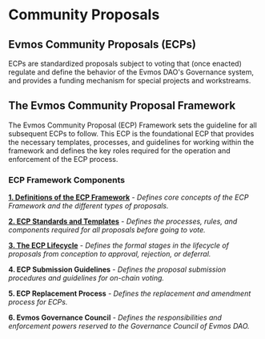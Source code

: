 # Community Proposals

## Evmos Community Proposals (ECPs)

ECPs are standardized proposals subject to voting that (once enacted) regulate and define the behavior of the Evmos DAO's Governance system, and provides a funding mechanism for special projects and workstreams. 

## The Evmos Community Proposal Framework

The Evmos Community Proposal (ECP) Framework sets the guideline for all subsequent ECPs to follow. This ECP is the foundational ECP that provides the necessary templates, processes, and guidelines for working within the framework and defines the key roles required for the operation and enforcement of the ECP process.

### ECP Framework Components

[**1. Definitions of the ECP Framework**](/governance/proposals/definitions) - *Defines core concepts of the ECP Framework and the different types of proposals.*

[**2. ECP Standards and Templates**](/governance/proposals/templates) - *Defines the processes, rules, and components required for all proposals before going to vote.*

[**3. The ECP Lifecycle**](/governance/proposals/lifecycle) - *Defines the formal stages in the lifecycle of proposals from conception to approval, rejection, or deferral.*

**4. ECP Submission Guidelines** - *Defines the proposal submission procedures and guidelines for on-chain voting.*

**5. ECP Replacement Process** - *Defines the replacement and amendment process for ECPs.*

**6. Evmos Governance Council** - *Defines the responsibilities and enforcement powers reserved to the Governance Council of Evmos DAO.*

